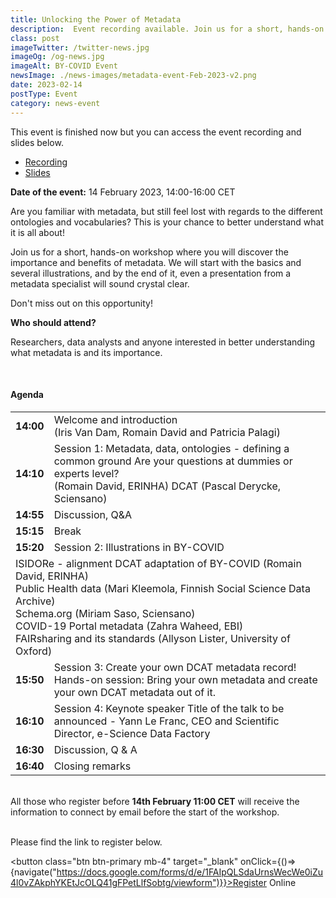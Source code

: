 ```yaml
---
title: Unlocking the Power of Metadata
description:  Event recording available. Join us for a short, hands-on workshop where you will discover the importance and benefits of metadata. 
class: post
imageTwitter: /twitter-news.jpg
imageOg: /og-news.jpg
imageAlt: BY-COVID Event
newsImage: ./news-images/metadata-event-Feb-2023-v2.png
date: 2023-02-14
postType: Event
category: news-event
---
```



This event is finished now but you can access the event recording and slides below.
* [Recording](https://drive.google.com/file/d/1S-tuAkEIHzfcMZIrdSkFRcCWDJEjkGeS/view)
* [Slides](https://docs.google.com/presentation/d/1oGDPpczYgd7dYbvIhpGMJcmliksUoJWjUrIrKx3RFxk/edit)

**Date of the event:** 14 February 2023, 14:00-16:00 CET
 
Are you familiar with metadata, but still feel lost with regards to the different ontologies and vocabularies? This is your chance to better understand what it is all about! 

Join us for a short, hands-on workshop where you will discover the importance and benefits of metadata. We will start with the basics and several illustrations, and by the end of it, even a presentation from a metadata specialist will sound crystal clear.

Don't miss out on this opportunity!

**Who should attend?**

Researchers, data analysts and anyone interested in better understanding what metadata is and its importance.


<br />
<h4>Agenda</h4>

<Table striped bordered table-responsive>
  <tbody>
    <tr>
      <td class="py-3"><strong>14:00</strong></td>
      <td class="py-3">Welcome and introduction <br />(Iris Van Dam, Romain David and Patricia Palagi)</td>
    </tr>
    <tr>
      <td class="py-3"><strong>14:10</strong></td>
      <td class="py-3">Session 1: Metadata, data, ontologies - defining a common ground
Are your questions at dummies or experts level?  <br />(Romain David, ERINHA)
DCAT (Pascal Derycke, Sciensano)</td>
    </tr>
    <tr>
      <td class="py-3"><strong>14:55</strong></td>
      <td class="py-3">Discussion, Q&A</td>
    </tr>
    <tr>
      <td class="py-3"><strong>15:15</strong></td>
      <td class="py-3">Break</td>
    </tr>
    <tr>
      <td class="py-3"><strong>15:20</strong></td>
      <td class="py-3">Session 2: Illustrations in BY-COVID</td>
    </tr>
    <tr>
      <td class="py-3" colspan="2">ISIDORe - alignment DCAT adaptation of BY-COVID (Romain David, ERINHA)<br />
Public Health data (Mari Kleemola, Finnish Social Science Data Archive) <br />
Schema.org (Miriam Saso, Sciensano)<br />
COVID-19 Portal metadata (Zahra Waheed, EBI) <br />
FAIRsharing and its standards (Allyson Lister, University of Oxford)</td>
    </tr>
    <tr>
      <td class="py-3"><strong>15:50</strong></td>
      <td class="py-3">Session 3: Create your own DCAT metadata record! Hands-on session:
Bring your own metadata and create your own DCAT metadata out of it.</td>
    </tr>
    <tr>
      <td class="py-3"><strong>16:10</strong></td>
      <td class="py-3">Session 4: Keynote speaker Title of the talk to be announced - Yann Le Franc, CEO and
  Scientific Director, e-Science Data Factory</td>
    </tr>
    <tr>
      <td class="py-3"><strong>16:30</strong></td>
      <td class="py-3">Discussion, Q & A</td>
    </tr>
    <tr>
      <td class="py-3"><strong>16:40</strong></td>
      <td class="py-3">Closing remarks</td>
    </tr>
  </tbody>
</Table>  


<br />
All those who register before <strong>14th February 11:00 CET</strong> will receive the information to connect by email before the start of the workshop. <br /><br />


Please find the link to register below.

<button class="btn btn-primary mb-4" target="_blank" onClick={()=>{navigate("https://docs.google.com/forms/d/e/1FAIpQLSdaUrnsWecWe0iZu4l0vZAkphYKEtJcOLQ41gFPetLlfSobtg/viewform")}}>Register Online</button>
<br />



